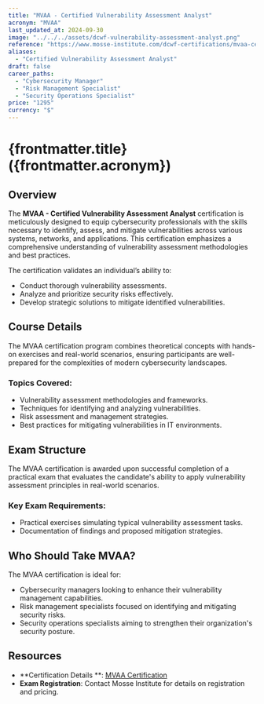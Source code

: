 ```yaml
---
title: "MVAA - Certified Vulnerability Assessment Analyst"
acronym: "MVAA"
last_updated_at: 2024-09-30
image: "../../../assets/dcwf-vulnerability-assessment-analyst.png"
reference: "https://www.mosse-institute.com/dcwf-certifications/mvaa-certified-vulnerability-assessment-analyst.html"
aliases:
  - "Certified Vulnerability Assessment Analyst"
draft: false
career_paths:
  - "Cybersecurity Manager"
  - "Risk Management Specialist"
  - "Security Operations Specialist"
price: "1295"
currency: "$"
---
```


# {frontmatter.title} ({frontmatter.acronym})

## Overview

The **MVAA - Certified Vulnerability Assessment Analyst** certification is meticulously designed to equip cybersecurity
professionals with the skills necessary to identify, assess, and mitigate vulnerabilities across various systems,
networks, and applications. This certification emphasizes a comprehensive understanding of vulnerability assessment
methodologies and best practices.

The certification validates an individual’s ability to:

- Conduct thorough vulnerability assessments.
- Analyze and prioritize security risks effectively.
- Develop strategic solutions to mitigate identified vulnerabilities.

## Course Details

The MVAA certification program combines theoretical concepts with hands-on exercises and real-world scenarios, ensuring
participants are well-prepared for the complexities of modern cybersecurity landscapes.

### Topics Covered:

- Vulnerability assessment methodologies and frameworks.
- Techniques for identifying and analyzing vulnerabilities.
- Risk assessment and management strategies.
- Best practices for mitigating vulnerabilities in IT environments.

## Exam Structure

The MVAA certification is awarded upon successful completion of a practical exam that evaluates the candidate's ability
to apply vulnerability assessment principles in real-world scenarios.

### Key Exam Requirements:

- Practical exercises simulating typical vulnerability assessment tasks.
- Documentation of findings and proposed mitigation strategies.

## Who Should Take MVAA?

The MVAA certification is ideal for:

- Cybersecurity managers looking to enhance their vulnerability management capabilities.
- Risk management specialists focused on identifying and mitigating security risks.
- Security operations specialists aiming to strengthen their organization's security posture.

## Resources

- **Certification Details
  **: [MVAA Certification](https://www.mosse-institute.com/dcwf-certifications/mvaa-certified-vulnerability-assessment-analyst.html)
- **Exam Registration**: Contact Mosse Institute for details on registration and pricing.